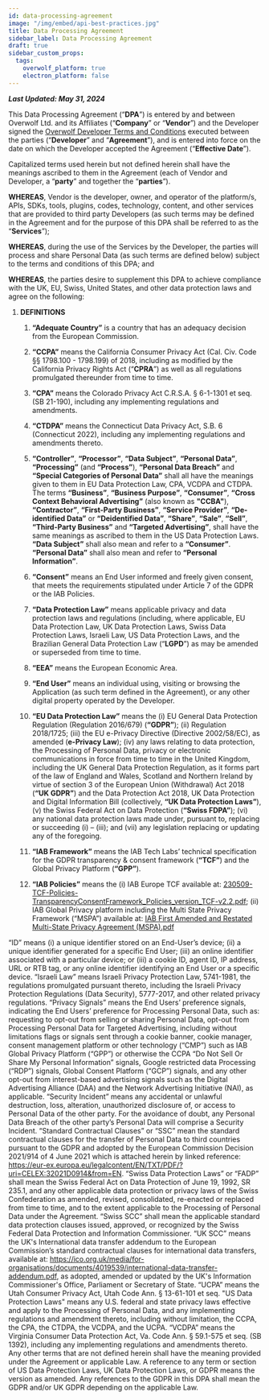 ```yaml
---
id: data-processing-agreement
image: "/img/embed/api-best-practices.jpg"
title: Data Processing Agreement
sidebar_label: Data Processing Agreement
draft: true
sidebar_custom_props:
  tags:
    overwolf_platform: true
    electron_platform: false
---
```


***Last Updated: May 31, 2024***

This Data Processing Agreement (“**DPA**”) is entered by and between Overwolf Ltd. and its Affiliates (“**Company**” or “**Vendor**”) and the Developer signed the  [Overwolf Developer Terms and Conditions](/legal/developer-terms) executed between the parties (“**Developer**” and “**Agreement**”), and is entered into force on the date on which the Developer accepted the Agreement (“**Effective Date**”).

Capitalized terms used herein but not defined herein shall have the meanings ascribed to them in the Agreement (each of Vendor and Developer, a “**party**” and together the “**parties**”).

**WHEREAS**, Vendor is the developer, owner, and operator of the platform/s, APIs, SDKs, tools, plugins, codes, technology, content, and other services that are provided to third party Developers (as such terms may be defined in the Agreement and for the purpose of this DPA shall be referred to as the “**Services**”); 

**WHEREAS**, during the use of the Services by the Developer, the parties will process and share Personal Data (as such terms are defined below) subject to the terms and conditions of this DPA; and 

**WHEREAS**, the parties desire to supplement this DPA to achieve compliance with the UK, EU, Swiss, United States, and other data protection laws and agree on the following:

1. **DEFINITIONS**
    1. **“Adequate Country”** is a country that has an adequacy decision from the European Commission.

    2. **“CCPA”** means the California Consumer Privacy Act (Cal. Civ. Code §§ 1798.100 - 1798.199) of 2018, including as modified by the California Privacy Rights Act (“**CPRA**”) as well as all regulations promulgated thereunder from time to time.

    3. **“CPA”** means the Colorado Privacy Act C.R.S.A. § 6-1-1301 et seq. (SB 21-190), including any implementing regulations and amendments.

    4. **“CTDPA”** means the Connecticut Data Privacy Act, S.B. 6 (Connecticut 2022), including any implementing regulations and amendments thereto.

    5. **“Controller”**, **“Processor”**, **“Data Subject”**, **“Personal Data”**, **“Processing”** (and **“Process”**), **“Personal Data Breach”** and **“Special Categories of Personal Data”** shall all have the meanings given to them in EU Data Protection Law, CPA, VCDPA and CTDPA. The terms **“Business”**, **“Business Purpose”**, **“Consumer”**, **“Cross Context Behavioral Advertising”** (also known as **"CCBA"**), **“Contractor”**, **“First-Party Business”**, **“Service Provider”**, **“De-identified Data”** or **“Deidentified Data”**, **“Share”**, **“Sale”**, **“Sell”**, **“Third-Party Business”** and **“Targeted Advertising”**, shall have the same meanings as ascribed to them in the US Data Protection Laws. **“Data Subject”** shall also mean and refer to a **“Consumer”**. **“Personal Data”** shall also mean and refer to **“Personal Information”**.

    6. **“Consent”** means an End User informed and freely given consent, that meets the requirements stipulated under Article 7 of the GDPR or the IAB Policies. 

    7. **“Data Protection Law”** means applicable privacy and data protection laws and regulations (including, where applicable, EU Data Protection Law, UK Data Protection Laws, Swiss Data Protection Laws, Israeli Law, US Data Protection Laws, and the Brazilian General Data Protection Law (“**LGPD**”) as may be amended or superseded from time to time.

    8. **“EEA”** means the European Economic Area.

    9. **“End User”** means an individual using, visiting or browsing the Application (as such term defined in the Agreement), or any other digital property operated by the Developer. 

    10. **“EU Data Protection Law”** means the (i) EU General Data Protection Regulation (Regulation 2016/679) (**“GDPR”**); (ii) Regulation 2018/1725; (iii) the EU e-Privacy Directive (Directive 2002/58/EC), as amended (**e-Privacy Law**); (iv) any laws relating to data protection, the Processing of Personal Data, privacy or electronic communications in force from time to time in the United Kingdom, including the UK General Data Protection Regulation, as it forms part of the law of England and Wales, Scotland and Northern Ireland by virtue of section 3 of the European Union (Withdrawal) Act 2018 (**“UK GDPR”**) and the Data Protection Act 2018, UK Data Protection and Digital Information Bill (collectively, **“UK Data Protection Laws”**), (v) the Swiss Federal Act on Data Protection (**“Swiss FDPA”**); (vi) any national data protection laws made under, pursuant to, replacing or succeeding (i) – (iii); and (vii) any legislation replacing or updating any of the foregoing.

    11. **“IAB Framework”** means the IAB Tech Labs’ technical specification for the GDPR transparency & consent framework (**“TCF”**) and the Global Privacy Platform (**“GPP”**). 

    12. **“IAB Policies”** means the (i) IAB Europe TCF available at: [230509-TCF-Policies-TransparencyConsentFramework_Policies_version_TCF-v2.2.pdf](https://iabeurope.eu/wp-content/uploads/2023/05/230509-TCF-Policies-TransparencyConsentFramework_Policies_version_TCF-v2.2.pdf); (ii) IAB Global Privacy platform including the Multi State Privacy Framework (“MSPA”) available at: [IAB First Amended and Restated Multi-State Privacy Agreement (MSPA).pdf](https://www.iabprivacy.com/IAB%20First%20Amended%20and%20Restated%20Multi-State%20Privacy%20Agreement%20(MSPA).pdf)   

“ID” means (i) a unique identifier stored on an End-User’s device; (ii) a unique identifier generated for a specific End User; (iii) an online identifier associated with a particular device; or (iii) a cookie ID, agent ID, IP address, URL or RTB tag, or any online identifier identifying an End User or a specific device. 
“Israeli Law” means Israeli Privacy Protection Law, 5741-1981, the regulations promulgated pursuant thereto, including the Israeli Privacy Protection Regulations (Data Security), 5777-2017, and other related privacy regulations.
“Privacy Signals” means the End Users’ preference signals, indicating the End Users’ preference for Processing Personal Data, such as: requesting to opt-out from selling or sharing Personal Data, opt-out from Processing Personal Data for Targeted Advertising, including without limitations flags or signals sent through a cookie banner, cookie manager, consent management platform or other technology (“CMP”) such as IAB Global Privacy Platform (“GPP”) or otherwise the CCPA “Do Not Sell Or Share My Personal Information” signals, Google restricted data Processing (“RDP”) signals, Global Consent Platform (“GCP”) signals, and any other opt-out from interest-based advertising signals such as the Digital Advertising Alliance (DAA) and the Network Advertising Initiative (NAI), as applicable.
“Security Incident” means any accidental or unlawful destruction, loss, alteration, unauthorized disclosure of, or access to Personal Data of the other party. For the avoidance of doubt, any Personal Data Breach of the other party’s Personal Data will comprise a Security Incident.
“Standard Contractual Clauses” or “SSC” mean the standard contractual clauses for the transfer of Personal Data to third countries pursuant to the GDPR and adopted by the European Commission Decision 2021/914 of 4 June 2021 which is attached herein by linked reference: https://eur-ex.europa.eu/legalcontent/EN/TXT/PDF/?uri=CELEX:32021D0914&from=EN.
“Swiss Data Protection Laws” or “FADP” shall mean the Swiss Federal Act on Data Protection of June 19, 1992, SR 235.1, and any other applicable data protection or privacy laws of the Swiss Confederation as amended, revised, consolidated, re-enacted or replaced from time to time, and to the extent applicable to the Processing of Personal Data under the Agreement. 
“Swiss SCC” shall mean the applicable standard data protection clauses issued, approved, or recognized by the Swiss Federal Data Protection and Information Commissioner.
“UK SCC” means the UK's International data transfer addendum to the European Commission’s standard contractual clauses for international data transfers, available at: https://ico.org.uk/media/for-organisations/documents/4019539/international-data-transfer-addendum.pdf, as adopted, amended or updated by the UK's Information Commissioner's Office, Parliament or Secretary of State.
“UCPA” means the Utah Consumer Privacy Act, Utah Code Ann. § 13-61-101 et seq.
"US Data Protection Laws" means any U.S. federal and state privacy laws effective and apply to the Processing of Personal Data, and any implementing regulations and amendment thereto, including without limitation, the CCPA, the CPA, the CTDPA, the VCDPA, and the UCPA.
“VCDPA” means the Virginia Consumer Data Protection Act, Va. Code Ann. § 59.1-575 et seq. (SB 1392), including any implementing regulations and amendments thereto.
Any other terms that are not defined herein shall have the meaning provided under the Agreement or applicable Law. A reference to any term or section of US Data Protection Laws, UK Data Protection Laws, or GDPR means the version as amended. Any references to the GDPR in this DPA shall mean the GDPR and/or UK GDPR depending on the applicable Law.

